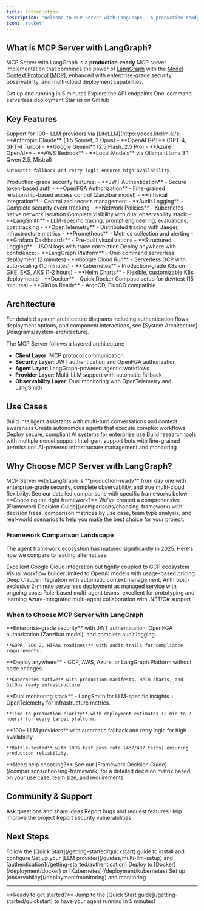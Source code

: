 ```yaml
---
title: Introduction
description: 'Welcome to MCP Server with LangGraph - A production-ready MCP server with enterprise features'
icon: 'rocket'
---
```


## What is MCP Server with LangGraph?

MCP Server with LangGraph is a **production-ready** MCP server implementation that combines the power of [LangGraph](https://langchain-ai.github.io/langgraph/) with the [Model Context Protocol (MCP)](https://modelcontextprotocol.io/), enhanced with enterprise-grade security, observability, and multi-cloud deployment capabilities.

<CardGroup cols={2}>
  <Card
    title="Quick Start"
    icon="rocket"
    href="/getting-started/quickstart"
  >
    Get up and running in 5 minutes
  </Card>
  <Card
    title="API Reference"
    icon="code"
    href="/api-reference/introduction"
  >
    Explore the API endpoints
  </Card>
  <Card
    title="Deploy to LangGraph Platform"
    icon="cloud"
    href="/deployment/langgraph-platform"
  >
    One-command serverless deployment
  </Card>
  <Card
    title="View on GitHub"
    icon="github"
    href="https://github.com/vishnu2kmohan/mcp-server-langgraph"
  >
    Star us on GitHub
  </Card>
</CardGroup>

## Key Features

<AccordionGroup>
  <Accordion icon="brain" title="Multi-LLM Support">
    Support for 100+ LLM providers via [LiteLLM](https://docs.litellm.ai/):
    - **Anthropic Claude** (3.5 Sonnet, 3 Opus)
    - **OpenAI GPT** (GPT-4, GPT-4 Turbo)
    - **Google Gemini** (2.5 Flash, 2.5 Pro)
    - **Azure OpenAI**
    - **AWS Bedrock**
    - **Local Models** via Ollama (Llama 3.1, Qwen 2.5, Mistral)

    Automatic fallback and retry logic ensures high availability.
  </Accordion>

  <Accordion icon="shield" title="Enterprise Security">
    Production-grade security features:
    - **JWT Authentication** - Secure token-based auth
    - **OpenFGA Authorization** - Fine-grained relationship-based access control (Zanzibar model)
    - **Infisical Integration** - Centralized secrets management
    - **Audit Logging** - Complete security event tracking
    - **Network Policies** - Kubernetes-native network isolation
  </Accordion>

  <Accordion icon="chart-line" title="Dual Observability">
    Complete visibility with dual observability stack:
    - **LangSmith** - LLM-specific tracing, prompt engineering, evaluations, cost tracking
    - **OpenTelemetry** - Distributed tracing with Jaeger, infrastructure metrics
    - **Prometheus** - Metrics collection and alerting
    - **Grafana Dashboards** - Pre-built visualizations
    - **Structured Logging** - JSON logs with trace correlation
  </Accordion>

  <Accordion icon="cloud" title="Multi-Cloud Deployment">
    Deploy anywhere with confidence:
    - **LangGraph Platform** - One-command serverless deployment (2 minutes)
    - **Google Cloud Run** - Serverless GCP with auto-scaling (10 minutes)
    - **Kubernetes** - Production-grade K8s on GKE, EKS, AKS (1-2 hours)
    - **Helm Charts** - Flexible, customizable K8s deployments
    - **Docker** - Quick Docker Compose setup for dev/test (15 minutes)
    - **GitOps Ready** - ArgoCD, FluxCD compatible
  </Accordion>
</AccordionGroup>

## Architecture

<Note>
For detailed system architecture diagrams including authentication flows, deployment options, and component interactions, see [System Architecture](/diagrams/system-architecture).
</Note>

The MCP Server follows a layered architecture:
- **Client Layer**: MCP protocol communication
- **Security Layer**: JWT authentication and OpenFGA authorization
- **Agent Layer**: LangGraph-powered agentic workflows
- **Provider Layer**: Multi-LLM support with automatic fallback
- **Observability Layer**: Dual monitoring with OpenTelemetry and LangSmith

## Use Cases

<CardGroup cols={3}>
  <Card title="AI Assistants" icon="robot">
    Build intelligent assistants with multi-turn conversations and context awareness
  </Card>
  <Card title="Automation Agents" icon="wand-magic-sparkles">
    Create autonomous agents that execute complex workflows
  </Card>
  <Card title="Enterprise AI" icon="building">
    Deploy secure, compliant AI systems for enterprise use
  </Card>
  <Card title="Research Platforms" icon="flask">
    Build research tools with multiple model support
  </Card>
  <Card title="Customer Support" icon="headset">
    Intelligent support bots with fine-grained permissions
  </Card>
  <Card title="DevOps Automation" icon="gears">
    AI-powered infrastructure management and monitoring
  </Card>
</CardGroup>

## Why Choose MCP Server with LangGraph?

<Note>
  MCP Server with LangGraph is **production-ready** from day one with enterprise-grade security, complete observability, and true multi-cloud flexibility. See our detailed comparisons with specific frameworks below.
</Note>

<Tip>
  **Choosing the right framework?** We've created a comprehensive [Framework Decision Guide](/comparisons/choosing-framework) with decision trees, comparison matrices by use case, team type analysis, and real-world scenarios to help you make the best choice for your project.
</Tip>

### Framework Comparison Landscape

The agent framework ecosystem has matured significantly in 2025. Here's how we compare to leading alternatives:

<CardGroup cols={3}>
  <Card
    title="vs Google ADK"
    icon="code"
    href="/comparisons/vs-google-adk"
  >
    Excellent Google Cloud integration but tightly coupled to GCP ecosystem
  </Card>
  <Card
    title="vs OpenAI AgentKit"
    icon="wand-magic-sparkles"
    href="/comparisons/vs-openai-agentkit"
  >
    Visual workflow builder limited to OpenAI models with usage-based pricing
  </Card>
  <Card
    title="vs Claude Agent SDK"
    icon="robot"
    href="/comparisons/vs-claude-agent-sdk"
  >
    Deep Claude integration with automatic context management, Anthropic-exclusive
  </Card>
  <Card
    title="vs LangGraph Cloud"
    icon="diagram-project"
    href="/comparisons/vs-langgraph-cloud"
  >
    2-minute serverless deployment as managed service with ongoing costs
  </Card>
  <Card
    title="vs CrewAI"
    icon="users"
    href="/comparisons/vs-crewai"
  >
    Role-based multi-agent teams, excellent for prototyping and learning
  </Card>
  <Card
    title="vs Microsoft Agent Framework"
    icon="microsoft"
    href="/comparisons/vs-microsoft-agent-framework"
  >
    Azure-integrated multi-agent collaboration with .NET/C# support
  </Card>
</CardGroup>

### When to Choose MCP Server with LangGraph

<CardGroup cols={2}>
  <Card title="Production Security & Compliance" icon="shield-halved">
    **Enterprise-grade security** with JWT authentication, OpenFGA authorization (Zanzibar model), and complete audit logging.

    **GDPR, SOC 2, HIPAA readiness** with audit trails for compliance requirements.
  </Card>
  <Card title="Multi-Cloud Flexibility" icon="cloud">
    **Deploy anywhere** - GCP, AWS, Azure, or LangGraph Platform without code changes.

    **Kubernetes-native** with production manifests, Helm charts, and GitOps ready infrastructure.
  </Card>
  <Card title="Complete Observability" icon="chart-line">
    **Dual monitoring stack** - LangSmith for LLM-specific insights + OpenTelemetry for infrastructure metrics.

    **Time-to-production clarity** with deployment estimates (2 min to 2 hours) for every target platform.
  </Card>
  <Card title="Provider Independence & Reliability" icon="circle-check">
    **100+ LLM providers** with automatic fallback and retry logic for high availability.

    **Battle-tested** with 100% test pass rate (437/437 tests) ensuring production reliability.
  </Card>
</CardGroup>

<Info>
  **Need help choosing?** See our [Framework Decision Guide](/comparisons/choosing-framework) for a detailed decision matrix based on your use case, team size, and requirements.
</Info>

## Community & Support

<CardGroup cols={2}>
  <Card title="GitHub Discussions" icon="comments" href="https://github.com/vishnu2kmohan/mcp-server-langgraph/discussions">
    Ask questions and share ideas
  </Card>
  <Card title="Issue Tracker" icon="bug" href="https://github.com/vishnu2kmohan/mcp-server-langgraph/issues">
    Report bugs and request features
  </Card>
  <Card title="Contributing" icon="code-pull-request" href="/advanced/contributing">
    Help improve the project
  </Card>
  <Card title="Security" icon="shield-halved" href="/security/overview">
    Report security vulnerabilities
  </Card>
</CardGroup>

## Next Steps

<Steps>
  <Step title="Install">
    Follow the [Quick Start](/getting-started/quickstart) guide to install and configure
  </Step>
  <Step title="Configure">
    Set up your [LLM provider](/guides/multi-llm-setup) and [authentication](/getting-started/authentication)
  </Step>
  <Step title="Deploy">
    Deploy to [Docker](/deployment/docker) or [Kubernetes](/deployment/kubernetes)
  </Step>
  <Step title="Monitor">
    Set up [observability](/deployment/monitoring) and monitoring
  </Step>
</Steps>

---

<Info>
  **Ready to get started?** Jump to the [Quick Start guide](/getting-started/quickstart) to have your agent running in 5 minutes!
</Info>
